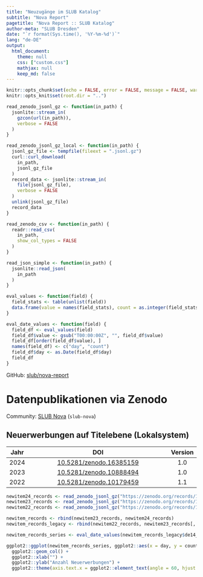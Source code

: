 ```yaml
---
title: "Neuzugänge im SLUB Katalog"
subtitle: "Nova Report"
pagetitle: "Nova Report :: SLUB Katalog"
author-meta: "SLUB Dresden"
date: "`r format(Sys.time(), '%Y-%m-%d')`"
lang: "de-DE"
output:
  html_document:
    theme: null
    css: ["custom.css"]
    mathjax: null
    keep_md: false
---
```


```r
knitr::opts_chunk$set(echo = FALSE, error = FALSE, message = FALSE, warning = FALSE)
knitr::opts_knit$set(root.dir = "..")
```

```r
read_zenodo_jsonl_gz <- function(in_path) {
  jsonlite::stream_in(
    gzcon(url(in_path)),
    verbose = FALSE
  )
}

read_zenodo_jsonl_gz_local <- function(in_path) {
  jsonl_gz_file <- tempfile(fileext = ".jsonl.gz")
  curl::curl_download(
    in_path,
    jsonl_gz_file
  )
  record_data <- jsonlite::stream_in(
    file(jsonl_gz_file),
    verbose = FALSE
  )
  unlink(jsonl_gz_file)
  record_data
}

read_zenodo_csv <- function(in_path) {
  readr::read_csv(
    in_path,
    show_col_types = FALSE
  )
}

read_json_simple <- function(in_path) {
  jsonlite::read_json(
    in_path
  )
}
```

```r
eval_values <- function(field) {
  field_stats <- table(unlist(field))
  data.frame(value = names(field_stats), count = as.integer(field_stats))
}

eval_date_values <- function(field) {
  field_df <- eval_values(field)
  field_df$value <- gsub("T00:00:00Z", "", field_df$value)
  field_df[order(field_df$value), ]
  names(field_df) <- c("day", "count")
  field_df$day <- as.Date(field_df$day)
  field_df
}
```

GitHub: [slub/nova-report](https://github.com/slub/nova-report)

# Datenpublikationen via Zenodo

Community: [SLUB Nova](https://zenodo.org/communities/slub-nova/records) (`slub-nova`)

## Neuerwerbungen auf Titelebene (Lokalsystem)

| Jahr | DOI                                                                | Version |
|:----:|:------------------------------------------------------------------:|:-------:|
| 2024 | [10.5281/zenodo.16385159](https://doi.org/10.5281/zenodo.16385159) | 1.0     |
| 2023 | [10.5281/zenodo.10888494](https://doi.org/10.5281/zenodo.10888494) | 1.0     |
| 2022 | [10.5281/zenodo.10179459](https://doi.org/10.5281/zenodo.10179459) | 1.1     |

```r
newitem24_records <- read_zenodo_jsonl_gz("https://zenodo.org/records/16385159/files/slub-nova-2024-new-item-act-date.jsonl.gz?download=1")
newitem23_records <- read_zenodo_jsonl_gz("https://zenodo.org/records/10888494/files/slub-nova-2023-new-item-act-date.jsonl.gz?download=1")
newitem22_records <- read_zenodo_jsonl_gz("https://zenodo.org/records/10179459/files/slub-nova-2022-new-item-act-date.jsonl.gz?download=1")

newitem_records <- rbind(newitem23_records, newitem24_records)
newitem_records_legacy <- rbind(newitem22_records, newitem23_records[, -2], newitem24_records[, -2])
```

```r
newitem_records_series <- eval_date_values(newitem_records_legacy$de14_new_item_act_date_mv)
```

```r
ggplot2::ggplot(newitem_records_series, ggplot2::aes(x = day, y = count)) +
  ggplot2::geom_col() +
  ggplot2::xlab("") +
  ggplot2::ylab("Anzahl Neuerwerbungen") +
  ggplot2::theme(axis.text.x = ggplot2::element_text(angle = 60, hjust = 1))
```
